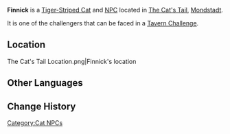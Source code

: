 {{Character Infobox
|type             = NPC
|image            = Wildlife Tiger-Striped Cat Icon.png
|region           = Mondstadt
|affiliation      = The Cat's Tail
|title            = Oceanic Orator
}}
'''Finnick''' is a [[Tiger-Striped Cat]] and [[NPC]] located in [[The Cat's Tail]], [[Mondstadt]].

It is one of the challengers that can be faced in a [[Genius Invokation TCG/Stage#Tavern Challenges|Tavern Challenge]].

==Location==
<gallery>
The Cat's Tail Location.png|Finnick's location
</gallery>
<!--
==Profile==
Detailed story/lore information goes here.
''(To be added.)''

===Personality===
''(To be added.)''

===Appearance===
Keep appearance section short and concise. Limit to 2 paragraphs with 3-4 sentences each.
''(To be added.)''

==Quests and Events==
{{Quests and Events}}

==Idle Quotes==
{{Dialogue start}}
: {{DIcon|Idle}} {{Tx}}
:: {{A|VO {{subst:PAGENAME}} 01.ogg}} "{{Tx}}"
{{Dialogue end}}

==Dialogue==
{{Dialogue start}}
:'''{{subst:PAGENAME}}:'''
:{{DIcon}}
{{Dialogue end}}

==Event Dialogue==
===Event Name===
{{Dialogue start}}
:'''{{subst:PAGENAME}}:'''
{{Dialogue end}}

==Trivia==
* 
-->
==Other Languages==
{{Other Languages
|default_hidden = 1
|en      = Finnick
|zhs     = 芬尼克
|zhs_rm  = Fēnníkè
|zht     = 芬尼克
|zht_rm  = Fēnníkè
|ja      = フィニック
|ja_rm   = Finikku
|ko      = 피닉
|ko_rm   = Pinik
|es      = Finnick
|fr      = Finnick
|ru      = Финник
|th      = Finnick
|vi      = Finnick
|de      = Finnick
|id      = Finnick
|pt      = Finnick
|tr      = Finnick
|it      = Finnick
}}

==Change History==
{{Change History|3.3}}
<!--
==References==
{{Reflist}}
-->

[[Category:Cat NPCs]]